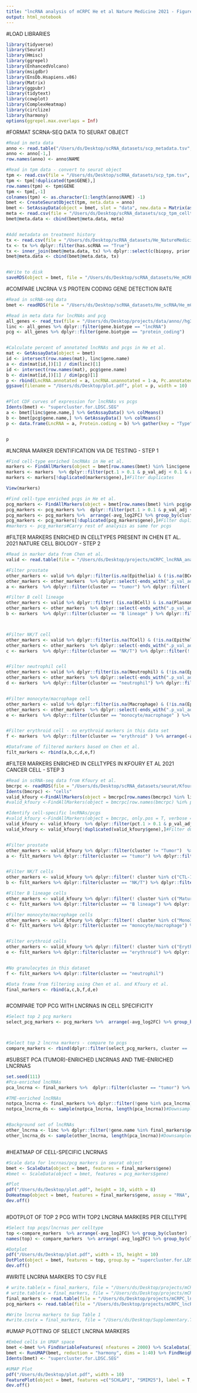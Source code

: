 ```yaml
---
title: "lncRNA analysis of mCRPC He et al Nature Medicine 2021 - Figure 1"
output: html_notebook
---
```

#LOAD LIBRARIES
```r

library(tidyverse)
library(Seurat)
library(Hmisc)
library(ggrepel)
library(EnhancedVolcano)
library(msigdbr)
library(EnsDb.Hsapiens.v86)
library(Matrix)
library(ggpubr)
library(tidytext)
library(cowplot)
library(ComplexHeatmap)
library(circlize)
library(harmony)
options(ggrepel.max.overlaps = Inf)


```

#FORMAT SCRNA-SEQ DATA TO SEURAT OBJECT
```r
#Read in meta data
anno <- read.table("/Users/ds/Desktop/scRNA_datasets/scp_metadata.tsv", sep = "\t", header = T)  
anno <- anno[-1,]
row.names(anno) <- anno$NAME

#Read in tpm data - convert to seurat object
tpm <- read.csv(file = "/Users/ds/Desktop/scRNA_datasets/scp_tpm.tsv", sep = "\t", header = TRUE)
tpm <- tpm[!duplicated(tpm$GENE),]
row.names(tpm) <- tpm$GENE
tpm <- tpm[,-1]
colnames(tpm) <- as.character(1:length(anno$NAME) -1)
bmet <- CreateSeuratObject(tpm, meta.data = anno)
bmet <- SetAssayData(object = bmet, slot = "data", new.data = Matrix(as.matrix(log1p(tpm)), sparse = T))#LogNormalize data slot
meta <- read.csv(file = "/Users/ds/Desktop/scRNA_datasets/scp_tpm_celltypes.csv")
bmet@meta.data <- cbind(bmet@meta.data, meta)


#Add metadata on treatment history
tx <- read.csv(file = "/Users/ds/Desktop/scRNA_datasets/He_NatureMedicine_tx.csv")
tx <- tx %>% dplyr::filter(has.scRNA == "True")
tx <- inner_join(bmet@meta.data, tx) %>% dplyr::select(c(biopsy, prior.enzalutamide, prior.abiraterone, prior.taxane, prior.platinum, prior.sipuleucel.T))
bmet@meta.data <- cbind(bmet@meta.data, tx)


#Write to disk
saveRDS(object = bmet, file = "/Users/ds/Desktop/scRNA_datasets/He_mCRPC.rds")

```



#COMPARE LNCRNA V.S PROTEIN CODING GENE DETECTION RATE
```r
#Read in scRNA-seq data
bmet <- readRDS(file = "/Users/ds/Desktop/scRNA_datasets/He_scRNA/He_mCRPC.rds")

#Read in meta data for lncRNAs and pcg
all_genes <- read_tsv(file = "/Users/ds/Desktop/projects/data/anno//hg38.genes.meta.tsv")
linc <- all_genes %>% dplyr::filter(gene.biotype == "lncRNA")
pcg <- all_genes %>% dplyr::filter(gene.biotype == "protein_coding")


#Calculate percent of annotated lncRNAs and pcgs in He et al. 
mat <- GetAssayData(object = bmet)
id <- intersect(row.names(mat), linc$gene.name)
a <- dim(mat[id,])[1] / dim(linc)[1]
id <- intersect(row.names(mat), pcg$gene.name)
b <- dim(mat[id,])[1] / dim(pcg)[1]
p <- rbind(LncRNA.annotated = a, LncRNA.unannotated = 1-a, Pc.annotated = b, Pc.unnanotated = 1-b) %>% data.frame(Fraction = .) %>% mutate(Type = c("lncRNA", "lncRNA", "Protein.coding", "Protein.coding")) %>% mutate(Group= c("Annotated", "Unannotated", 'Annotated', "Unannotated")) %>% ggplot(aes(x = Type, y = Fraction, fill = Group)) + geom_col(width = 0.5) + scale_fill_manual(values = c("navy", "darkred")) + theme_classic() + theme(text = element_text(size = 20))
ggsave(filename = "/Users/ds/Desktop/plot.pdf", plot = p, width = 10)


#Plot CDF curves of expression for lncRNAs vs pcgs
Idents(bmet) <- "supercluster.for.LDSC.SEG"
a <- bmet[linc$gene.name,] %>% GetAssayData() %>% colMeans() 
b <- bmet[pcg$gene.name,] %>% GetAssayData() %>% colMeans() 
p <- data.frame(LncRNA = a, Protein.coding = b) %>% gather(key = "Type", value = "Average.expression") %>% ggplot(aes(x = Average.expression, color = Type)) + stat_ecdf(size = 2) + scale_color_manual(values  = c("navy", "darkred")) + theme_classic() + theme(text = element_text(size = 20))


p
```



#LNCRNA MARKER IDENTIFICATION VIA DE TESTING - STEP 1
```r
#Find cell-type enriched lncRNAs in He et al. 
markers <- FindAllMarkers(object = bmet[row.names(bmet) %in% linc$gene.name,], only.pos = T, verbose = T)
markers <- markers  %>% dplyr::filter(pct.1 > 0.1 & p_val_adj < 0.1 & avg_log2FC> 1) #Filter percent diff, logFC, and adj P value
markers <- markers[!duplicated(markers$gene),]#Filter duplicates

View(markers)

#Find cell-type enriched pcgs in He et al. 
pcg_markers <- FindAllMarkers(object = bmet[row.names(bmet) %in% pcg$gene.name], only.pos = T, verbose = T)
pcg_markers <- pcg_markers %>%  dplyr::filter(pct.1 > 0.1 & p_val_adj < 0.1 & avg_log2FC> 1) 
pcg_markers <- pcg_markers %>%  arrange(-avg_log2FC) %>% group_by(cluster) %>% slice_head(n = 2)   #Filter percent diff, logFC, and adj P value
pcg_markers <- pcg_markers[!duplicated(pcg_markers$gene),]#Filter duplicates
#markers <- pcg_markers#Carry rest of analysis as same for pcgs

```

#FILTER MARKERS ENRICHED IN CELLTYPES PRESENT IN CHEN ET AL. 2021 NATURE CELL BIOLOGY - STEP 2
```r
#Read in marker data from Chen et al. 
valid <- read.table(file = "/Users/ds/Desktop/projects/mCRPC_lncRNA_analysis/data/Manual.Marker.modify.txt", header = T)

#Filter prostate
other_markers <- valid %>% dplyr::filter(is.na(Epithelia) & (!is.na(BCell) | !is.na(DC)   | !is.na(Endothelia) | !is.na(Fibroblast) | !is.na(Macrophage) | !is.na(MastCell) | !is.na(Myofib) |  !is.na(Neutrophil) | !is.na(pDC) | !is.na(PlasmaCell) | !is.na(TCell)   )) 
other_markers <- other_markers  %>% dplyr::select(-ends_with(".p_val_adj")) %>% gather(key  = "Cell", value = "logFC", -markers.gene) %>% group_by(Cell) %>% dplyr::filter(logFC>1) %>% .$markers.gene %>% unique()
a <- markers  %>% dplyr::filter(cluster == "tumor") %>% dplyr::filter(!gene %in% other_markers) %>% arrange(-avg_log2FC) 

#Filter B cell lineage
other_markers <- valid %>% dplyr::filter( (is.na(BCell) & is.na(PlasmaCell))   & (!is.na(Epithelia) | !is.na(DC)   | !is.na(Endothelia) | !is.na(Fibroblast) | !is.na(Macrophage) | !is.na(MastCell) | !is.na(Myofib) |  !is.na(Neutrophil) | !is.na(pDC) |  !is.na(TCell)   )) 
other_markers <- other_markers  %>% dplyr::select(-ends_with(".p_val_adj")) %>% gather(key  = "Cell", value = "logFC", -markers.gene) %>% group_by(Cell) %>% dplyr::filter(logFC>1) %>% .$markers.gene %>% unique()
b <- markers  %>% dplyr::filter(cluster == "B lineage" ) %>% dplyr::filter(! gene %in% other_markers) %>% arrange(-avg_log2FC) 



#Filter NK/T cell
other_markers <- valid %>% dplyr::filter(is.na(TCell) & (!is.na(Epithelia) | !is.na(DC)   | !is.na(Endothelia) | !is.na(Fibroblast) | !is.na(Macrophage) | !is.na(MastCell) | !is.na(Myofib) |  !is.na(Neutrophil) | !is.na(pDC) | !is.na(PlasmaCell) | !is.na(BCell)   )) 
other_markers <- other_markers  %>% dplyr::select(-ends_with(".p_val_adj")) %>% gather(key  = "Cell", value = "logFC", -markers.gene) %>% group_by(Cell) %>% dplyr::filter(logFC>1) %>% .$markers.gene %>% unique()
c <- markers  %>% dplyr::filter(cluster == "NK/T") %>% dplyr::filter(! gene %in% other_markers) %>% arrange(-avg_log2FC) 


#Filter neutrophil cell
other_markers <- valid %>% dplyr::filter(is.na(Neutrophil) & (!is.na(Epithelia) | !is.na(DC)   | !is.na(Endothelia) | !is.na(Fibroblast) | !is.na(Macrophage) | !is.na(MastCell) | !is.na(Myofib) |  !is.na(TCell) | !is.na(pDC) | !is.na(PlasmaCell) | !is.na(BCell)   )) 
other_markers <- other_markers  %>% dplyr::select(-ends_with(".p_val_adj")) %>% gather(key  = "Cell", value = "logFC", -markers.gene) %>% group_by(Cell) %>% dplyr::filter(logFC>1) %>% .$markers.gene %>% unique()
d <- markers  %>% dplyr::filter(cluster == "neutrophil") %>% dplyr::filter(! gene %in% other_markers) %>% arrange(-avg_log2FC) 


#Filter monocyte/macrophage cell
other_markers <- valid %>% dplyr::filter(is.na(Macrophage) & (!is.na(Epithelia) | !is.na(DC)   | !is.na(Endothelia) | !is.na(Fibroblast) | !is.na(Neutrophil) | !is.na(MastCell) | !is.na(Myofib) |  !is.na(TCell) | !is.na(pDC) | !is.na(PlasmaCell) | !is.na(BCell)   )) 
other_markers <- other_markers  %>% dplyr::select(-ends_with(".p_val_adj")) %>% gather(key  = "Cell", value = "logFC", -markers.gene) %>% group_by(Cell) %>% dplyr::filter(logFC>1) %>% .$markers.gene %>% unique()
e <- markers  %>% dplyr::filter(cluster == "monocyte/macrophage" ) %>% dplyr::filter(! gene %in% other_markers) %>% arrange(-avg_log2FC) 


#Filter erythroid cell - no erythroid markers in this data set
f <- markers  %>% dplyr::filter(cluster == "erythroid" ) %>% arrange(-avg_log2FC) 

#Dataframe of filtered markers based on Chen et al. 
filt_markers <- rbind(a,b,c,d,e,f)


```


#FILTER MARKERS ENRICHED IN CELLTYPES IN KFOURY ET AL 2021 CANCER CELL - STEP 3
```r
#Read in scRNA-seq data from Kfoury et al. 
bmcrpc <- readRDS(file = "/Users/ds/Desktop/scRNA_datasets/seurat/Kfoury_bmCRPC_scRNA.rds")
Idents(bmcrpc) <- "cells"
valid_kfoury <-FindAllMarkers(object = bmcrpc[row.names(bmcrpc) %in% linc$gene.name,], only.pos = T, verbose = T)
#valid_kfoury <-FindAllMarkers(object = bmcrpc[row.names(bmcrpc) %in% pcg$gene.name,], only.pos = T, verbose = T)

#Identify cell-specific lncRNAs/pcgs
#valid_kfoury <-FindAllMarkers(object = bmcrpc, only.pos = T, verbose = T)
valid_kfoury <- valid_kfoury  %>% dplyr::filter(pct.1 > 0.1 & p_val_adj < 0.1 & avg_log2FC> 1) %>%  arrange(-avg_log2FC) 
valid_kfoury <- valid_kfoury[!duplicated(valid_kfoury$gene),]#Filter duplicates


#Filter prostate
other_markers <- valid_kfoury %>% dplyr::filter(cluster != "Tumor")  %>% .$gene
a <- filt_markers %>% dplyr::filter(cluster == "tumor") %>% dplyr::filter( !gene %in% other_markers )


#Filter NK/T cells
other_markers <- valid_kfoury %>% dplyr::filter(! cluster %in% c("CTL-1", "CTL-2", "NK", "NKT", "CD4+ Naive" ,"Treg Active","Th1/17","Treg Resting","CD8+ Naive"))  %>% .$gene
b <- filt_markers %>% dplyr::filter(cluster == "NK/T") %>% dplyr::filter( !gene %in% other_markers )

#Filter B lineage cells
other_markers <- valid_kfoury %>% dplyr::filter(! cluster %in% c("Mature B","memBcell" ,"Pro-B","Immature B cells"))  %>% .$gene
c <- filt_markers %>% dplyr::filter(cluster == "B lineage") %>% dplyr::filter( !gene %in% other_markers )

#Filter monocyte/macrophage cells
other_markers <- valid_kfoury %>% dplyr::filter(! cluster %in% c("Mono3" , "mDC"  ,"TIM" ,"TAM" ,"Mono2"  ,"Mono1","Monocyte prog")) %>%  .$gene
d <- filt_markers %>% dplyr::filter(cluster == "monocyte/macrophage") %>% dplyr::filter( !gene %in% other_markers )


#Filter erythroid cells
other_markers <- valid_kfoury %>% dplyr::filter(! cluster %in% c("Erythroid")) %>% .$gene
e <- filt_markers %>% dplyr::filter(cluster == "erythroid") %>% dplyr::filter( !gene %in% other_markers )


#No granulocytes in this dataset
f <- filt_markers %>% dplyr::filter(cluster == "neutrophil")

#Data frame from filtering using Chen et al. and Kfoury et al. 
final_markers <- rbind(a,c,b,f,d,e)



```

#COMPARE TOP PCG WITH LNCRNAS IN CELL SPECIFICITY
```r

#Select top 2 pcg markers
select_pcg_markers <- pcg_markers %>%  arrange(-avg_log2FC) %>% group_by(cluster) %>% slice_head(n = 2)



#Select top 2 lncrna markers - compare to pcgs
compare_markers <- rbind(dplyr::filter(select_pcg_markers, cluster == 'tumor'), dplyr::filter(final_markers, cluster == 'tumor'),dplyr::filter(select_pcg_markers, cluster == "B lineage") , dplyr::filter(final_markers, cluster == 'B lineage'),dplyr::filter(select_pcg_markers, cluster == "NK/T"),dplyr::filter(final_markers, cluster == 'NK/T'),dplyr::filter(select_pcg_markers, cluster == "neutrophil"),dplyr::filter(final_markers, cluster == 'neutrophil'),dplyr::filter(select_pcg_markers, cluster == "monocyte/macrophage"),dplyr::filter(final_markers, cluster == 'monocyte/macrophage'),dplyr::filter(select_pcg_markers, cluster == "erythroid"),dplyr::filter(final_markers, cluster == 'erythroid'))
```


#SUBSET PCA (TUMOR)-ENRICHED LNCRNAS AND TME-ENRICHED LNCRNAS
```r

set.seed(111)
#Pca-enriched lncRNAs
pca_lncrna <- final_markers %>%  dplyr::filter(cluster == "tumor") %>% arrange(-avg_log2FC)  %>% .$gene

#TME-enriched lncRNAs
notpca_lncrna <- final_markers %>% dplyr::filter(!gene %in% pca_lncrna) %>% arrange(-avg_log2FC) %>% .$gene
notpca_lncrna_ds <- sample(notpca_lncrna, length(pca_lncrna))#Downsampled version


#Background set of lncRNAs
other_lncrna <- linc %>% dplyr::filter(!gene.name %in% final_markers$gene) %>% .$gene.name
other_lncrna_ds <- sample(other_lncrna, length(pca_lncrna))#Downsampled version



```


#HEATMAP OF CELL-SPECIFIC LNCRNAS
```r
#Scale data for lncrnas/pcg markers in seurat object
bmet <- ScaleData(object = bmet, features = final_markers$gene)
#bmet <- ScaleData(object = bmet, features = pcg_markers$gene)

#Plot
pdf("/Users/ds/Desktop/plot.pdf", height = 10, width = 8)
DoHeatmap(object = bmet, features = final_markers$gene, assay = "RNA", slot = "scale.data",   )+ theme(axis.text.y = element_text(size = 0), axis.text.x = element_text(size = 0))
dev.off()



```


#DOTPLOT OF TOP 2 PCG WITH TOP2 LNCRNA MARKERS PER CELLTYPE
```r
#Select top pcgs/lncrnas per celltype
top <-compare_markers  %>% arrange(-avg_log2FC) %>% group_by(cluster)  %>% dplyr::slice(1:4) %>% .$gene
names(top) <- compare_markers  %>% arrange(-avg_log2FC) %>% group_by(cluster)  %>% dplyr::slice(1:4) %>% .$cluster

#Dotplot
pdf("/Users/ds/Desktop/plot.pdf", width = 15, height = 10)
DotPlot(object = bmet, features = top, group.by = "supercluster.for.LDSC.SEG") + theme(axis.text.x = element_text(angle = 90, vjust = 0.5, hjust=1, size = 20), text = element_text(size = 20), axis.text.y = element_text(size = 20)) + coord_flip() + theme(axis.text.y.left  = element_text(color = rep(c('red', 'red', 'blue', 'blue'), 5)))
dev.off()
```

#WRITE LNCRNA MARKERS TO CSV FILE
```r
# write.table(x = final_markers, file = "/Users/ds/Desktop/projects/mCRPC_lncRNA_analysis/results/final_markers_mCRPC_He.txt", quote = F, sep = "\t", row.names = F, col.names = T)
# write.table(x = final_markers, file = "/Users/ds/Desktop/projects/mCRPC_lncRNA_analysis/results/final_markers_pcg_mCRPC_He.txt", quote = F, sep = "\t", row.names = F, col.names = T)
final_markers <- read.table(file = "/Users/ds/Desktop/projects/mCRPC_lncRNA_analysis/results/final_markers_mCRPC_He.txt", header = T, sep = "\t")
pcg_markers <- read.table(file = "/Users/ds/Desktop/projects/mCRPC_lncRNA_analysis/results/final_markers_pcg_mCRPC_He.txt", header = T, sep = "\t")

#Write lncrna markers to Sup Table 1
#write.csv(x = final_markers, file = "/Users/ds/Desktop/Supplementary.Table1.csv",quote = F, row.names = F)


```


#UMAP PLOTTING OF SELECT LNCRNA MARKERS
```r


#Embed cells in UMAP space
bmet <-bmet %>% FindVariableFeatures( nfeatures = 2000) %>% ScaleData() %>%RunPCA() %>%  RunHarmony( "biosample_id", seed = 123)
bmet <- RunUMAP(bmet, reduction = "harmony", dims = 1:40) %>% FindNeighbors(reduction = "harmony", dims = 1:40) %>% FindClusters(resolution = 0.6, algorithm = 1, random.seed =123) 
Idents(bmet) <- "supercluster.for.LDSC.SEG"

#UMAP Plot
pdf("/Users/ds/Desktop/plot.pdf", width = 10)
FeaturePlot(object = bmet, features =c("SCHLAP1", "SMIM25"), label = T, repel = T, label.size = 5)
dev.off()




```



